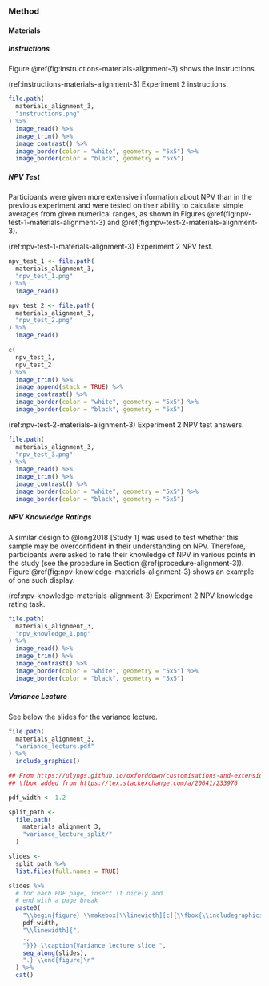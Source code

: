### Method

#### Materials

##### Instructions {#instructions-materials-alignment-3-appendix}

Figure \@ref(fig:instructions-materials-alignment-3) shows the instructions.

(ref:instructions-materials-alignment-3) Experiment 2 instructions.

```r
file.path(
  materials_alignment_3,
  "instructions.png"
) %>%
  image_read() %>%
  image_trim() %>%
  image_contrast() %>%
  image_border(color = "white", geometry = "5x5") %>%
  image_border(color = "black", geometry = "5x5")
```

##### NPV Test {#npv-test-materials-alignment-3}

Participants were given more extensive information about NPV than in the
previous experiment and were tested on their ability to calculate simple
averages from given numerical ranges, as shown in
Figures \@ref(fig:npv-test-1-materials-alignment-3)
and \@ref(fig:npv-test-2-materials-alignment-3).

(ref:npv-test-1-materials-alignment-3) Experiment 2 NPV test.

```r
npv_test_1 <- file.path(
  materials_alignment_3,
  "npv_test_1.png"
) %>%
  image_read()

npv_test_2 <- file.path(
  materials_alignment_3,
  "npv_test_2.png"
) %>%
  image_read()

c(
  npv_test_1,
  npv_test_2
) %>%
  image_trim() %>%
  image_append(stack = TRUE) %>%
  image_contrast() %>%
  image_border(color = "white", geometry = "5x5") %>%
  image_border(color = "black", geometry = "5x5")
```

(ref:npv-test-2-materials-alignment-3) Experiment 2 NPV test answers.

```r
file.path(
  materials_alignment_3,
  "npv_test_3.png"
) %>%
  image_read() %>%
  image_trim() %>%
  image_contrast() %>%
  image_border(color = "white", geometry = "5x5") %>%
  image_border(color = "black", geometry = "5x5")
```

##### NPV Knowledge Ratings {#npv-knowledge-materials-alignment-3}

A similar design to @long2018 [Study 1] was used to test whether this sample may
be overconfident in their understanding on NPV. Therefore, participants were
asked to rate their knowledge of NPV in various points in the study (see the
procedure in Section \@ref(procedure-alignment-3)).
Figure \@ref(fig:npv-knowledge-materials-alignment-3) shows an example of one
such display.

(ref:npv-knowledge-materials-alignment-3) Experiment 2 NPV knowledge rating task.

```r
file.path(
  materials_alignment_3,
  "npv_knowledge_1.png"
) %>%
  image_read() %>%
  image_trim() %>%
  image_contrast() %>%
  image_border(color = "white", geometry = "5x5") %>%
  image_border(color = "black", geometry = "5x5")
```

\newpage
\newpage

##### Variance Lecture {#variance-lecture-materials-alignment-3}

See below the slides for the variance lecture.

```r
file.path(
  materials_alignment_3,
  "variance_lecture.pdf"
) %>%
  include_graphics()
```

```r
## From https://ulyngs.github.io/oxforddown/customisations-and-extensions.html#embed-pdf
## \fbox added from https://tex.stackexchange.com/a/20641/233976

pdf_width <- 1.2

split_path <-
  file.path(
    materials_alignment_3,
    "variance_lecture_split/"
  )

slides <-
  split_path %>%
  list.files(full.names = TRUE)

slides %>%
  # for each PDF page, insert it nicely and
  # end with a page break
  paste0(
    "\\begin{figure} \\makebox[\\linewidth][c]{\\fbox{\\includegraphics[width=",
    pdf_width,
    "\\linewidth]{",
    .,
    "}}} \\caption{Variance lecture slide ",
    seq_along(slides),
    ".} \\end{figure}\n"
  ) %>%
  cat()
```
